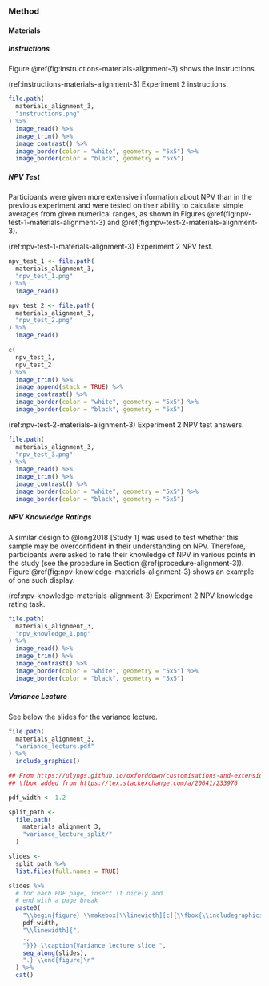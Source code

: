### Method

#### Materials

##### Instructions {#instructions-materials-alignment-3-appendix}

Figure \@ref(fig:instructions-materials-alignment-3) shows the instructions.

(ref:instructions-materials-alignment-3) Experiment 2 instructions.

```r
file.path(
  materials_alignment_3,
  "instructions.png"
) %>%
  image_read() %>%
  image_trim() %>%
  image_contrast() %>%
  image_border(color = "white", geometry = "5x5") %>%
  image_border(color = "black", geometry = "5x5")
```

##### NPV Test {#npv-test-materials-alignment-3}

Participants were given more extensive information about NPV than in the
previous experiment and were tested on their ability to calculate simple
averages from given numerical ranges, as shown in
Figures \@ref(fig:npv-test-1-materials-alignment-3)
and \@ref(fig:npv-test-2-materials-alignment-3).

(ref:npv-test-1-materials-alignment-3) Experiment 2 NPV test.

```r
npv_test_1 <- file.path(
  materials_alignment_3,
  "npv_test_1.png"
) %>%
  image_read()

npv_test_2 <- file.path(
  materials_alignment_3,
  "npv_test_2.png"
) %>%
  image_read()

c(
  npv_test_1,
  npv_test_2
) %>%
  image_trim() %>%
  image_append(stack = TRUE) %>%
  image_contrast() %>%
  image_border(color = "white", geometry = "5x5") %>%
  image_border(color = "black", geometry = "5x5")
```

(ref:npv-test-2-materials-alignment-3) Experiment 2 NPV test answers.

```r
file.path(
  materials_alignment_3,
  "npv_test_3.png"
) %>%
  image_read() %>%
  image_trim() %>%
  image_contrast() %>%
  image_border(color = "white", geometry = "5x5") %>%
  image_border(color = "black", geometry = "5x5")
```

##### NPV Knowledge Ratings {#npv-knowledge-materials-alignment-3}

A similar design to @long2018 [Study 1] was used to test whether this sample may
be overconfident in their understanding on NPV. Therefore, participants were
asked to rate their knowledge of NPV in various points in the study (see the
procedure in Section \@ref(procedure-alignment-3)).
Figure \@ref(fig:npv-knowledge-materials-alignment-3) shows an example of one
such display.

(ref:npv-knowledge-materials-alignment-3) Experiment 2 NPV knowledge rating task.

```r
file.path(
  materials_alignment_3,
  "npv_knowledge_1.png"
) %>%
  image_read() %>%
  image_trim() %>%
  image_contrast() %>%
  image_border(color = "white", geometry = "5x5") %>%
  image_border(color = "black", geometry = "5x5")
```

\newpage
\newpage

##### Variance Lecture {#variance-lecture-materials-alignment-3}

See below the slides for the variance lecture.

```r
file.path(
  materials_alignment_3,
  "variance_lecture.pdf"
) %>%
  include_graphics()
```

```r
## From https://ulyngs.github.io/oxforddown/customisations-and-extensions.html#embed-pdf
## \fbox added from https://tex.stackexchange.com/a/20641/233976

pdf_width <- 1.2

split_path <-
  file.path(
    materials_alignment_3,
    "variance_lecture_split/"
  )

slides <-
  split_path %>%
  list.files(full.names = TRUE)

slides %>%
  # for each PDF page, insert it nicely and
  # end with a page break
  paste0(
    "\\begin{figure} \\makebox[\\linewidth][c]{\\fbox{\\includegraphics[width=",
    pdf_width,
    "\\linewidth]{",
    .,
    "}}} \\caption{Variance lecture slide ",
    seq_along(slides),
    ".} \\end{figure}\n"
  ) %>%
  cat()
```
